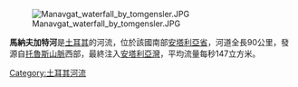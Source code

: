{{unreferenced|time=2018-10-12T03:05:59+00:00}}
[[Image:Manavgat_waterfall_by_tomgensler.JPG|thumb]]

'''馬納夫加特河'''是[[土耳其|土耳其]]的河流，位於該國南部[[安塔利亞省|安塔利亞省]]，河道全長90公里，發源自[[托魯斯山脈|托魯斯山脈]]西部，最終注入[[安塔利亞灣|安塔利亞灣]]，平均流量每秒147立方米。

{{coord|36|43|N|31|28|E|display=title|region:TR_type:river_source:GNS-enwiki}}

{{Turkey-geo-stub}}
[[Category:土耳其河流|Category:土耳其河流]]